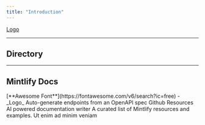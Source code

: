 ```yaml
---
title: "Introduction"
---
```


[Logo](https://fontawesome.com/search?o=r&ic=free&new=yes)

---

## Directory

<CardGroup cols={2}>
  <Card title="Annual Report" icon="file-doc" iconType="duotone" horizontal href="./gitbook/annual-report">
    
  </Card>
  <Card title="Projects" icon="hammer" iconType="duotone" horizontal href="./gitbook/projects">
    
  </Card>
  <Card title="Dashboard" icon="chart-line" iconType="duotone" horizontal href="./gitbook/dashboard">
    
  </Card>
  <Card title="Gitbook" icon="city" iconType="duotone" horizontal href="./gitbook/gitbook-note">
    
  </Card>
</CardGroup>

---

## Mintlify Docs

<CardGroup cols={2}>
  <Card title="Customize Style" icon="palette" href="https://mintlify.com/docs/settings/global">
    [**Awesome Font**](https://fontawesome.com/v6/search?ic=free) - _Logo_
  </Card>
  <Card title="Reference APIs" icon="code" href="https://mintlify.com/docs/api-playground/openapi">
    Auto-generate endpoints from an OpenAPI spec
  </Card>
  <Card title="Add Components" icon="screwdriver-wrench" href="https://mintlify.com/docs/content/components/accordions">
    
  </Card>
  <Card title="Showcase" icon="stars" href="https://mintlify.com/customers">
    
  </Card>
</CardGroup>

<Note>
  Github Resources
</Note>

<CardGroup cols={3}>
  <Card title="✍️ Mintlify Writer" icon="github" href="https://github.com/mintlify/writer">
    AI powered documentation writer
  </Card>
  <Card title="awesome-mintlify" icon="github" href="https://github.com/mintlify/awesome-mintlify">
    A curated list of Mintlify resources and examples.
  </Card>
  <Card title="Third Card" icon="square-3">
    Ut enim ad minim veniam
  </Card>
</CardGroup>